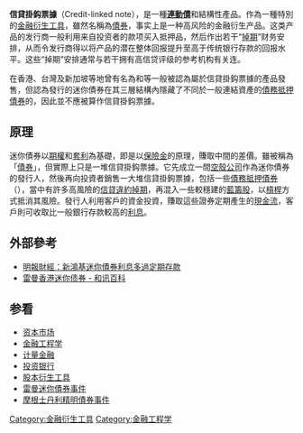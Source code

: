 {{NoteTA
|T=zh-hans:信贷挂钩票据; zh-hant:信貸掛鈎票據;
|1=zh:鈎; zh-hans:钩; zh-hant:鉤; zh-hk:鈎; 
}}
'''信貸掛鈎票據'''（Credit-linked note），是一種'''[[連動債|連動債]]'''和結構性產品。作為一種特別的[[金融衍生工具|金融衍生工具]]，雖然名稱為[[債券|債券]]，事实上是一种高风险的金融衍生产品。这类产品的发行商一般利用来自投资者的款项买入抵押品，然后作出若干“[[掉期|掉期]]”财务安排，从而令发行商得以将产品的潜在整体回报提升至高于传统银行存款的回报水平。这些“掉期”安排通常与若干拥有高信贷评级的参考机构有关连。

在香港、台灣及新加坡等地曾有名為'''{{tsl|yue|迷你債券|迷你債券}}'''和'''{{tsl|yue|精明債券|精明債券}}'''等一般被認為屬於信貸掛鈎票據的產品發售，但{{fact|有意見|time=2016-03-29}}認為{{fact|自2004年以後|time=2016-03-29}}發行的迷你債券在其三層結構內隱藏了不同於一般連結資產的[[債務抵押債券|債務抵押債券]]的{{link-en|合成債務抵押債券|Synthetic CDO}}，因此並不應被算作信貸掛鈎票據。

== 原理 ==
迷你債券以[[期權|期權]]和[[套利|套利]]為基礎，即是以[[保險金|保險金]]的原理，賺取中間的差價。雖被稱為「[[債券|債券]]」，但實際上只是一堆信貸掛鈎票據。它先成立一間[[空殼公司|空殼公司]]作為迷你債券的發行人，然後再向投資者銷售一大堆信貸掛鉤票據，包括一些[[債務抵押債券|債務抵押債券]]（{{lang|en|CDO}}），當中有許多高風險的[[信貸違約掉期|信貸違約掉期]]，再混入一些較穩建的[[藍籌股|藍籌股]]，以[[槓桿租賃|槓桿]]方式抵消其風險。發行人利用客戶的資金投資，賺取這些證券定期產生的[[現金流|現金流]]，客戶則可收取比一般銀行存款較高的[[利息|利息]]。

== 外部參考 ==
* [http://www.mpfinance.com/htm/Finance/20070605/News/wm5_wm5a1.htm 明報財經：新鴻基迷你債券利息多過定期存款]{{Wayback|url=http://www.mpfinance.com/htm/Finance/20070605/News/wm5_wm5a1.htm |date=20081023195621 }}
* [http://wiki.hexun.com/view/9457.html 雷曼香港迷你债券 - 和讯百科]

== 参看 ==
* [[资本市场|资本市场]]
* [[金融工程学|金融工程学]]
* [[计量金融|计量金融]]
* [[投资银行|投资银行]]
* [[股本衍生工具|股本衍生工具]]
* [[雷曼迷你債券事件|雷曼迷你債券事件]]
* [[摩根士丹利精明債券事件|摩根士丹利精明債券事件]]

{{mgmt-stub}}

{{DEFAULTSORT:Credit linked note}}
[[Category:金融衍生工具|Category:金融衍生工具]]
[[Category:金融工程学|Category:金融工程学]]
